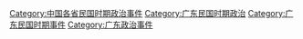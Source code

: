 [[Category:中国各省民国时期政治事件|Category:中国各省民国时期政治事件]]
[[Category:广东民国时期政治|Category:广东民国时期政治]]
[[Category:广东民国时期事件|Category:广东民国时期事件]]
[[Category:广东政治事件|Category:广东政治事件]]